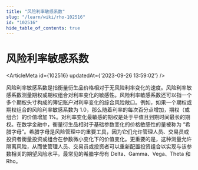```yaml
---
title: "风险利率敏感系数"
slug: "/learn/wiki/rho-102516"
id: "102516"
hide_table_of_contents: true
---
```



# 风险利率敏感系数

<ArticleMeta id={102516} updatedAt={'2023-09-26 13:59:02'} />
<div className='border-solid border-b border-t-0 my-4 border-[var(--ifm-color-gray-300)]' />

风险利率敏感系数是指衡量衍生品价格相对于无风险利率变化的速度。风险利率敏感系数测量期权或期权组合对利率变化的敏感性。风险利率敏感系数还可以指一个多个期权头寸构成的簿记账户对利率变化的综合风险敞口。例如，如果一个期权或期权组合的风险利率敏感系数为 1.0，那么随着利率的每次百分点增加，期权（或组合）的价值增加 1%。对利率变化最敏感的期权是处于平值且到期时间最长的期权。在数学金融中，衡量衍生品相对于基础参数变化的价格敏感性的量被称为 “希腊字母”。希腊字母是风险管理中的重要工具，因为它们允许管理人员、交易员或投资者衡量投资或组合在参数微小变化下的价值变化。更重要的是，这种测量允许隔离风险，从而使管理人员、交易员或投资者可以重新配置投资组合以实现与该参数相关的期望风险水平。最常见的希腊字母有 Delta、Gamma、Vega、Theta 和 Rho。
